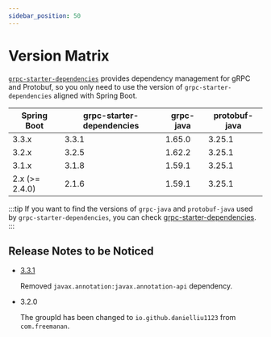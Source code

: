 ```yaml
---
sidebar_position: 50
---
```


# Version Matrix

[`grpc-starter-dependencies`](https://central.sonatype.com/artifact/io.github.danielliu1123/grpc-starter-dependencies)
provides dependency management for gRPC and Protobuf, so you only need to use the version
of `grpc-starter-dependencies` aligned with Spring Boot.

| Spring Boot    | grpc-starter-dependencies | grpc-java | protobuf-java |
|----------------|---------------------------|-----------|---------------|
| 3.3.x          | 3.3.1                     | 1.65.0    | 3.25.1        |      
| 3.2.x          | 3.2.5                     | 1.62.2    | 3.25.1        |      
| 3.1.x          | 3.1.8                     | 1.59.1    | 3.25.1        |      
| 2.x (>= 2.4.0) | 2.1.6                     | 1.59.1    | 3.25.1        |

:::tip
If you want to find the versions of `grpc-java` and `protobuf-java` used by `grpc-starter-dependencies`, 
you can check [grpc-starter-dependencies](https://central.sonatype.com/artifact/io.github.danielliu1123/grpc-starter-dependencies).
:::

## Release Notes to be Noticed

- [3.3.1](https://github.com/DanielLiu1123/grpc-starter/releases/tag/v3.3.1)

  Removed `javax.annotation:javax.annotation-api` dependency.

- 3.2.0

  The groupId has been changed to `io.github.danielliu1123` from `com.freemanan`.
